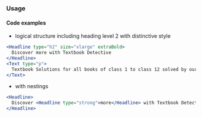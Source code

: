 
<TextRules />

### Usage

#### Code examples

- logical structure including heading level 2 with distinctive style

<!-- prettier-ignore -->
```jsx
<Headline type="h2" size="xlarge" extraBold>
  Discover more with Textbook Detective
</Headline>
<Text type="p">
  Textbook Solutions for all books of class 1 to class 12 solved by our Experts. The solutions comply with all books.
</Text>
```

- with nestings

<!-- prettier-ignore -->
```jsx
<Headline>
  Discover <Headline type="strong">more</Headline> with Textbook Detective
</Headline>
```
